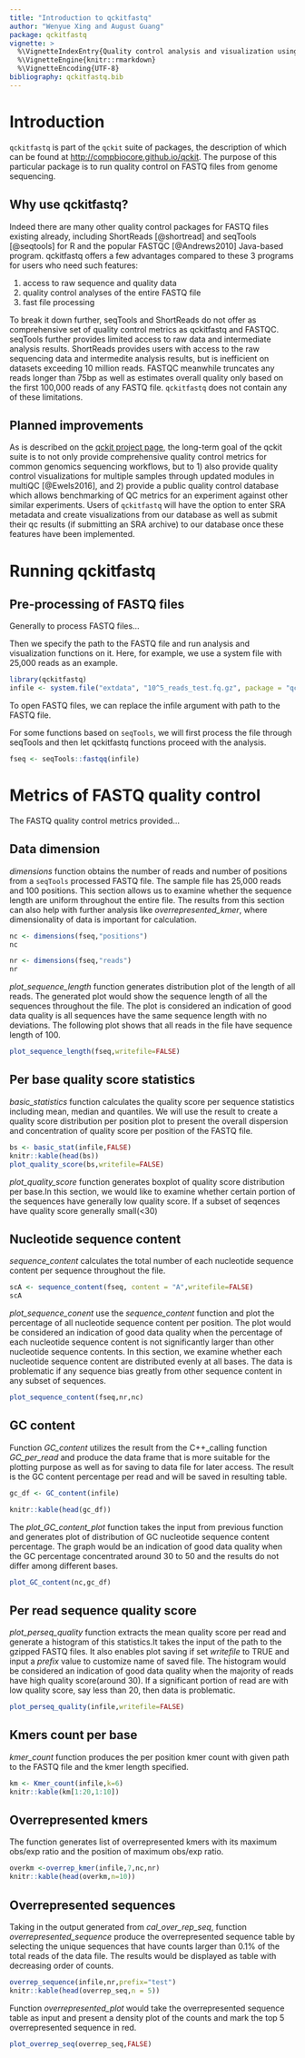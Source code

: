 ```yaml
---
title: "Introduction to qckitfastq"
author: "Wenyue Xing and August Guang"
package: qckitfastq
vignette: >
  %\VignetteIndexEntry{Quality control analysis and visualization using qckitfastq }
  %\VignetteEngine{knitr::rmarkdown}
  %\VignetteEncoding{UTF-8}
bibliography: qckitfastq.bib
---
```


# Introduction

`qckitfastq` is part of the `qckit` suite of packages, the description of which can be found at
[http://compbiocore.github.io/qckit](http://compbiocore.github.io/qckit). The purpose of this particular
package is to run quality control on FASTQ files from genome sequencing.

## Why use qckitfastq?

Indeed there are many other quality control packages for FASTQ files existing already, including ShortReads [@shortread] and seqTools [@seqtools] for R and the popular FASTQC [@Andrews2010] Java-based program. qckitfastq offers a few advantages compared to these 3 programs for users who need such features:

  1. access to raw sequence and quality data
  2. quality control analyses of the entire FASTQ file
  3. fast file processing
  
To break it down further, seqTools and ShortReads do not offer as comprehensive set of quality control metrics as qckitfastq and FASTQC. seqTools further provides limited access to raw data and intermediate analysis results. ShortReads provides users with access to the raw sequencing data and intermedite analysis results, but is inefficient on datasets exceeding 10 million reads. FASTQC meanwhile truncates any reads longer than 75bp as well as estimates overall quality only based on the first 100,000 reads of any FASTQ file. `qckitfastq` does not contain any of these limitations.

## Planned improvements

As is described on the [qckit project page](http://compbiocore.github.io/qckit), the long-term goal of the qckit suite is to not only provide comprehensive quality control metrics for common genomics sequencing workflows, but to 1) also provide quality control visualizations for multiple samples through updated modules in multiQC [@Ewels2016], and 2) provide a public quality control database which allows benchmarking of QC metrics for an experiment against other similar experiments. Users of `qckitfastq` will have the option to enter SRA metadata and create visualizations from our database as well as submit their qc results (if submitting an SRA archive) to our database once these features have been implemented.

# Running qckitfastq

## Pre-processing of FASTQ files

Generally to process FASTQ files...

Then we specify the path to the FASTQ file and run analysis and visualization functions on it. 
Here, for example, we use a system file with 25,000 reads as an example. 

```r
library(qckitfastq)
infile <- system.file("extdata", "10^5_reads_test.fq.gz", package = "qckitfastq")
```
To open FASTQ files, we can replace the infile argument with path to the FASTQ file. 

For some functions based on `seqTools`, we will first process the file through seqTools and then let qckitfastq functions proceed with the analysis. 

```r
fseq <- seqTools::fastqq(infile)
```

# Metrics of FASTQ quality control

The FASTQ quality control metrics provided...

## Data dimension

*dimensions* function obtains the number of reads and number of positions from a `seqTools` processed FASTQ file. The sample file has 25,000 reads and 100 positions. This section allows us to examine whether the sequence length are uniform throughout the entire file. The results from this section can also help with further analysis like *overrepresented_kmer*, where dimensionality of data is important for calculation. 

```r
nc <- dimensions(fseq,"positions")
nc

nr <- dimensions(fseq,"reads")
nr
```

*plot_sequence_length* function generates distribution plot of the length of all reads. The generated plot would show the sequence length of all the sequences throughout the file. The plot is considered an indication of good data quality is all sequences have the same sequence length with no deviations. The following plot shows that all reads in the file have sequence length of 100. 

```r
plot_sequence_length(fseq,writefile=FALSE)


```

## Per base quality score statistics

*basic_statistics* function calculates the quality score per sequence statistics including mean, median and quantiles. We will use the result to create a quality score distribution per position plot to present the overall dispersion and concentration of quality score per position of the FASTQ file.   

```r
bs <- basic_stat(infile,FALSE)
knitr::kable(head(bs))
plot_quality_score(bs,writefile=FALSE)
```
*plot_quality_score* function generates boxplot of quality score distribution per base.In this section, we would like to examine whether certain portion of the sequences have generally low quality score. If a subset of seqences have quality score generally small(<30) 

## Nucleotide sequence content

*sequence_content* calculates the total number of each nucleotide sequence content per sequence throughout the file. 
```r

scA <- sequence_content(fseq, content = "A",writefile=FALSE)
scA
```

*plot_sequence_conent* use the *sequence_content* function and plot the percentage of all nucleotide sequence content per position. The plot would be considered an indication of good data quality when the percentage of each nucleotide sequence content is not significantly larger than other nucleotide sequence contents. In this section, we examine whether each nucleotide sequence content are distributed evenly at all bases. The data is problematic if any sequence bias greatly from other sequence content in any subset of sequences. 

```r

plot_sequence_content(fseq,nr,nc)

```


## GC content


Function *GC_content* utilizes the result from the C++_calling function *GC_per_read* and produce the data frame that is more suitable for the plotting purpose as well as for saving to data file for later access. The result is the GC content percentage per read and will be saved in resulting table. 

```r

gc_df <- GC_content(infile)

knitr::kable(head(gc_df))


```


The *plot_GC_content_plot* function takes the input from previous function and generates plot of distribution of GC nucleotide sequence content percentage. The graph would be an indication of good data quality when the  GC percentage concentrated around 30 to 50 and the results do not differ among different bases. 


```r

plot_GC_content(nc,gc_df)


```


## Per read sequence quality score

*plot_perseq_quality* function extracts the mean quality score per read and generate a histogram of this statistics.It takes the input of the path to the gzipped FASTQ files. It also enables plot saving if set *writefile* to TRUE and input a *prefix* value to customize name of saved file. The histogram would be considered an indication of good data quality when the majority of reads have high quality score(around 30). If a significant portion of read are with low quality score, say less than 20, then data is problematic. 


```r

plot_perseq_quality(infile,writefile=FALSE)

```

## Kmers count per base

*kmer_count* function produces the per position kmer count with given path to the FASTQ file and the kmer length specified. 

```r

km <- Kmer_count(infile,k=6)
knitr::kable(km[1:20,1:10])

```

## Overrepresented kmers
The function generates list of overrepresented kmers with its maximum obs/exp ratio and the position of maximum obs/exp ratio. 


```r
overkm <-overrep_kmer(infile,7,nc,nr)
knitr::kable(head(overkm,n=10))
```

## Overrepresented sequences

Taking in the output generated from *cal_over_rep_seq*, function *overrepresented_sequence* produce the overrepresented sequence table by selecting the unique sequences that have counts larger than 0.1% of the total reads of the data file. The results would be displayed as table with decreasing order of counts.


```r
overrep_sequence(infile,nr,prefix="test")
knitr::kable(head(overrep_seq,n = 5))
```

Function *overrepresented_plot* would take the overrepresented sequence table as input and present a density plot of the counts and mark the top 5 overrepresented sequence in red. 


```r
plot_overrep_seq(overrep_seq,FALSE)
```
